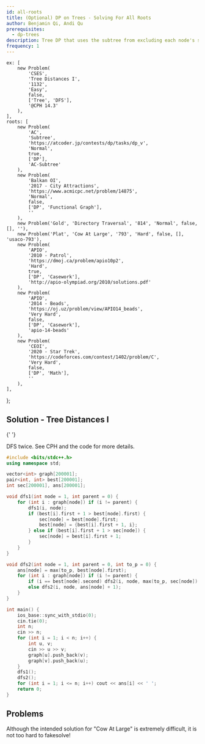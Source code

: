 ```yaml
---
id: all-roots
title: (Optional) DP on Trees - Solving For All Roots
author: Benjamin Qi, Andi Qu
prerequisites:
  - dp-trees
description: Tree DP that uses the subtree from excluding each node's subtree.
frequency: 1
---
```




	ex: [
		new Problem(
			'CSES',
			'Tree Distances I',
			'1132',
			'Easy',
			false,
			['Tree', 'DFS'],
			'@CPH 14.3'
		),
	],
	roots: [
		new Problem(
			'AC',
			'Subtree',
			'https://atcoder.jp/contests/dp/tasks/dp_v',
			'Normal',
			true,
			['DP'],
			'AC-Subtree'
		),
		new Problem(
			'Balkan OI',
			'2017 - City Attractions',
			'https://www.acmicpc.net/problem/14875',
			'Normal',
			false,
			['DP', 'Functional Graph'],
			''
		),
		new Problem('Gold', 'Directory Traversal', '814', 'Normal', false, [], ''),
		new Problem('Plat', 'Cow At Large', '793', 'Hard', false, [], 'usaco-793'),
		new Problem(
			'APIO',
			'2010 - Patrol',
			'https://dmoj.ca/problem/apio10p2',
			'Hard',
			true,
			['DP', 'Casework'],
			'http://apio-olympiad.org/2010/solutions.pdf'
		),
		new Problem(
			'APIO',
			'2014 - Beads',
			'https://oj.uz/problem/view/APIO14_beads',
			'Very Hard',
			false,
			['DP', 'Casework'],
			'apio-14-beads'
		),
		new Problem(
			'CEOI',
			'2020 - Star Trek',
			'https://codeforces.com/contest/1402/problem/C',
			'Very Hard',
			false,
			['DP', 'Math'],
			''
		),
	],
};

<FocusProblem problem={problems.ex[0]} />

## Solution - Tree Distances I

<Resources>
	<Resource source="CPH" title="14.3 - All Longest Paths">
		{' '}
	</Resource>
</Resources>

DFS twice. See CPH and the code for more details.

<LanguageSection>

<CPPSection>

```cpp
#include <bits/stdc++.h>
using namespace std;

vector<int> graph[200001];
pair<int, int> best[200001];
int sec[200001], ans[200001];

void dfs1(int node = 1, int parent = 0) {
    for (int i : graph[node]) if (i != parent) {
        dfs1(i, node);
        if (best[i].first + 1 > best[node].first) {
            sec[node] = best[node].first;
            best[node] = {best[i].first + 1, i};
        } else if (best[i].first + 1 > sec[node]) {
            sec[node] = best[i].first + 1;
        }
    }
}

void dfs2(int node = 1, int parent = 0, int to_p = 0) {
    ans[node] = max(to_p, best[node].first);
    for (int i : graph[node]) if (i != parent) {
        if (i == best[node].second) dfs2(i, node, max(to_p, sec[node]) + 1);
        else dfs2(i, node, ans[node] + 1);
    }
}

int main() {
    ios_base::sync_with_stdio(0);
    cin.tie(0);
    int n;
    cin >> n;
    for (int i = 1; i < n; i++) {
        int u, v;
        cin >> u >> v;
        graph[u].push_back(v);
        graph[v].push_back(u);
    }
    dfs1();
    dfs2();
    for (int i = 1; i <= n; i++) cout << ans[i] << ' ';
    return 0;
}
```

</CPPSection>

</LanguageSection>

## Problems

<Warning>

Although the intended solution for "Cow At Large" is extremely difficult, it is not too hard to fakesolve!

</Warning>

<Problems problems={problems.roots} />

<IncompleteSection />

